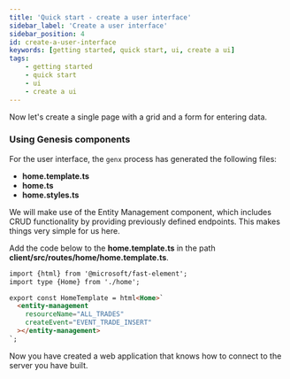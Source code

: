 ```yaml
---
title: 'Quick start - create a user interface'
sidebar_label: 'Create a user interface'
sidebar_position: 4
id: create-a-user-interface
keywords: [getting started, quick start, ui, create a ui]
tags:
    - getting started
    - quick start
    - ui
    - create a ui
---
```


Now let's create a single page with a grid and a form for entering data.

### Using Genesis components

For the user interface, the `genx` process has generated the following files:

- **home.template.ts**
- **home.ts**
- **home.styles.ts**

We will make use of the Entity Management component, which includes CRUD functionality by providing previously defined endpoints. This makes things very simple for us here.

Add the code below to the **home.template.ts** in the path **client/src/routes/home/home.template.ts**.

```html title="home.template.ts"
import {html} from '@microsoft/fast-element';
import type {Home} from './home';

export const HomeTemplate = html<Home>`
  <entity-management
    resourceName="ALL_TRADES"
    createEvent="EVENT_TRADE_INSERT"
  ></entity-management>
`;
```
  
Now you have created a web application that knows how to connect to the server you have built.
